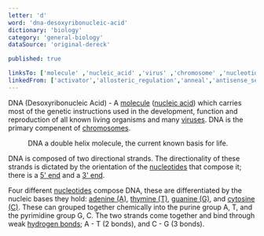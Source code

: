```yaml
---
letter: 'd'
word: 'dna-desoxyribonucleic-acid'
dictionary: 'biology'
category: 'general-biology'
dataSource: 'original-dereck'

published: true

linksTo: ['molecule' ,'nucleic_acid' ,'virus' ,'chromosome' ,'nucleotide' ,'5_prime_end_5' ,'adenine' ,'thymine' ,'guanine' ,'cytosine' ,'hydrogenBond']
linkedFrom: ['activator','allosteric_regulation','anneal','antisense_sequence','aptamer','att_site','backbone','base_pair_bp','biobrick','bsai','ccdb','crispr_cas9','cassette','cell','chromatin','cloning_molecular_cloning','codon','complementary','construct','dna_assembly','dna_assembly','de_novo','de_novo','de_novo','de_novo','desoxyribose','dextrose','digestion','electrophoresis','endonuclease','entry_vector','escherichia_coli_e_coli','euchromatin','expression_vector','gal4','gene','gibson_assembly','golden_gate','hairpin','homologous','homologous','insulator','integrase','integrase','integration','integration','kinase','kinase','kinase','ligase_ligation','ligase_ligation','ligation','marker','melting_temperature','moclo','monomer','monomer','multiple_cloning_site_mcs','multiple_cloning_site_mcs','nitrogenous_base','nuclease','nuclease','nucleic_base_base','nucleotide','oligo_oligomer_oligonucleotide','oligo_oligomer_oligonucleotide','oligo_oligomer_oligonucleotide','operator','operon','origin_of_replication_ori','overhang','plasmid','polymerase_chain_reaction_pcr','primer','primer','primer','primer','processitivity','processitivity','processitivity','promoter','promoter','propagation','quantitative_polymerase_chain_reaction_qpcr','quantitative_polymerase_chain_reaction_qpcr','rna','rna','rna','rna','rna_polymerase_rna_p','recognition_site','recombination','replication','replication','replicon','restriction_enzyme','restriction_enzyme','reversed_tetracycline_trans_activator_r_tta','ribonucleotides','ribose','sense_sequence','sequencing','southern_blot','southern_blot','strand','tale_taler_talen','tale_taler_talen','tale_taler_talen','tale_taler_talen','tale_taler_talen','terminator','tetr','tetr','tetracycline_trans_activator_tta','timescale_separation','transcription','transcription_factor_tf','type_ii_restriction_enzymes','upstream','upstream_activation_sequence_uas_puas','vp16','vector','vesicle','virus','virus','zinc_finger_zf','zinc_finger_zf','3_prime_end_3','3_prime_end_3','5_prime_end_5','5_prime_end_5']
---
```


<a id="dna_desoxyribonucleic_acid">DNA (Desoxyribonucleic Acid)</a> - A [molecule](#molecule) ([nucleic acid](#nucleic_acid)) which carries most of the genetic instructions used in the development, function and reproduction of all known living organisms and many [viruses](#virus). DNA is the primary compenent of [chromosomes](#chromosome).

<Figure src="/dictionaries/biology/dna.jpg">
    DNA a double helix molecule, the current known basis for life.
</Figure>

DNA is composed of two directional strands. The directionality of these strands is dictated by the orientation of the [nucleotides](#nucleotide) that compose it; there is a [5' end](#5_prime_end_5) and a [3' end](#5_prime_end_5).

Four different [nucleotides](#nucleotide) compose DNA, these are differentiated by the nucleic bases they hold: [adenine (A)](#adenine), [thymine (T)](#thymine), [guanine (G)](#guanine), and [cytosine (C)](#cytosine). These can grouped together chemically into the purine group A, T, and the pyrimidine group G, C. The two strands come together and bind through weak [hydrogen bonds](#hydrogenBond); A - T (2 bonds), and C - G (3 bonds).